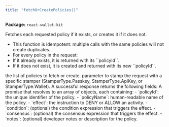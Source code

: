 ```yaml
---
title: "fetchOrCreatePolicies()"
---
```



<p><strong>Package:</strong> <code>react-wallet-kit</code></p>

<H3Bordered text="Overview" />

Fetches each requested policy if it exists, or creates it if it does not.

<ul>
  <li>This function is idempotent: multiple calls with the same policies will not create duplicates.</li>
  <li>For every policy in the request:</li>
  <li>If it already exists, it is returned with its ``policyId``.</li>
  <li>If it does not exist, it is created and returned with its new ``policyId``.</li>
</ul>

<H3Bordered text="Parameters" />

<ParamField body="params" type='FetchOrCreatePoliciesParams' required={true} >
  <Expandable title="params details">
    <NestedParam parentKey="params" childKey="policies" type='v1CreatePolicyIntentV3[]' required={true}>
the list of policies to fetch or create.
</NestedParam>
    <NestedParam parentKey="params" childKey="stampWith" type='StamperType' required={false}>
parameter to stamp the request with a specific stamper (StamperType.Passkey, StamperType.ApiKey, or StamperType.Wallet).
</NestedParam>
  </Expandable>
</ParamField>

<H3Bordered text="Response" />
A successful response returns the following fields:

<ResponseField name="returns" type="FetchOrCreatePoliciesResult" required={true}>
  A promise that resolves to an array of objects, each containing:
         - `policyId`: the unique identifier of the policy.
         - `policyName`: human-readable name of the policy.
         - `effect`: the instruction to DENY or ALLOW an activity.
         - `condition`: (optional) the condition expression that triggers the effect.
         - `consensus`: (optional) the consensus expression that triggers the effect.
         - `notes`: (optional) developer notes or description for the policy.
</ResponseField>
